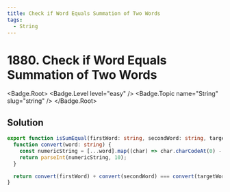 ```yaml
---
title: Check if Word Equals Summation of Two Words
tags:
  - String
---
```


# 1880. Check if Word Equals Summation of Two Words

<Badge.Root>
  <Badge.Level level="easy" />
  <Badge.Topic name="String" slug="string" />
</Badge.Root>

## Solution

```typescript filename="solution.ts" copy
export function isSumEqual(firstWord: string, secondWord: string, targetWord: string): boolean {
  function convert(word: string) {
    const numericString = [...word].map((char) => char.charCodeAt(0) - 'a'.charCodeAt(0)).join('');
    return parseInt(numericString, 10);
  }

  return convert(firstWord) + convert(secondWord) === convert(targetWord);
}
```

<ProblemLink
  codingSite="leetcode"
  href="https://leetcode.com/problems/check-if-word-equals-summation-of-two-words"
  title="Check if Word Equals Summation of Two Words"
/>
